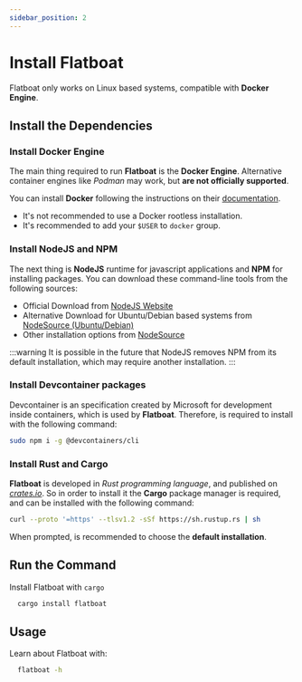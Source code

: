 ```yaml
---
sidebar_position: 2
---
```


# Install Flatboat

Flatboat only works on Linux based systems, compatible with **Docker Engine**.

## Install the Dependencies

### Install Docker Engine

The main thing required to run **Flatboat** is the **Docker Engine**. Alternative container engines like *Podman* may work, but **are not officially supported**.

You can install **Docker** following the instructions on their [documentation](https://docs.docker.com/engine/install/).

- It's not recommended to use a Docker rootless installation.
- It's recommended to add your `$USER` to `docker` group.

### Install NodeJS and NPM

The next thing is **NodeJS** runtime for javascript applications and **NPM** for installing packages. You can download these command-line tools from the following sources:

- Official Download from [NodeJS Website](https://nodejs.org/en)
- Alternative Download for Ubuntu/Debian based systems from [NodeSource (Ubuntu/Debian)](https://github.com/nodesource/distributions?tab=readme-ov-file#debian-and-ubuntu-based-distributions)
- Other installation options from [NodeSource](https://github.com/nodesource/distributions?tab=readme-ov-file)

:::warning
It is possible in the future that NodeJS removes NPM from its default installation, which may require another installation.
:::

### Install Devcontainer packages

Devcontainer is an specification created by Microsoft for development inside containers, which is used by **Flatboat**. Therefore, is required to install with the following command:

```bash
sudo npm i -g @devcontainers/cli
```

### Install Rust and Cargo

**Flatboat** is developed in *Rust programming language*, and published on [*crates.io*](https://crates.io/crates/flatboat). So in order to install it the **Cargo** package manager is required, and can be installed with the following command:

```bash
curl --proto '=https' --tlsv1.2 -sSf https://sh.rustup.rs | sh
```

When prompted, is recommended to choose the **default installation**.

## Run the Command

Install Flatboat with `cargo`

```bash
  cargo install flatboat
```

## Usage

Learn about Flatboat with:

```bash
  flatboat -h
```